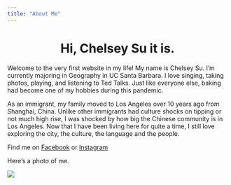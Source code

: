 ```yaml
---
title: "About Me"
---
```


<center>
# Hi, Chelsey Su it is.
</center>

  Welcome to the very first website in my life! My name is Chelsey Su. I'm currently majoring in Geography in UC Santa Barbara. I love singing, taking photos, playing, and listening to Ted Talks. Just like everyone else, baking had become one of my hobbies during this pandemic. 

  As an immigrant, my family moved to Los Angeles over 10 years ago from Shanghai, China. Unlike other immigrants had culture shocks on tipping or not much high rise, I was shocked by how big the Chinese community is in Los Angeles. Now that I have been living here for quite a time, I still love exploring the city, the culture, the language and the people. 

Find me on [Facebook](https://www.facebook.com/chelsey.y.su) or [Instagram](https://www.instagram.com/suchaoxi/?hl=en)

Here's a photo of me.

![](img/chelsey su self protrait.jpg)